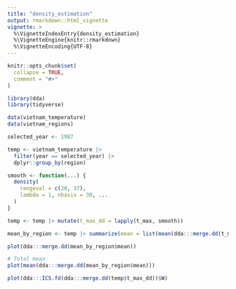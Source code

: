```yaml
---
title: "density_estimation"
output: rmarkdown::html_vignette
vignette: >
  %\VignetteIndexEntry{density_estimation}
  %\VignetteEngine{knitr::rmarkdown}
  %\VignetteEncoding{UTF-8}
---
```


```r
knitr::opts_chunk$set(
  collapse = TRUE,
  comment = "#>"
)
```

```r
library(dda)
library(tidyverse)
```

```r
data(vietnam_temperature)
data(vietnam_regions)

selected_year <- 1987

temp <- vietnam_temperature |>
  filter(year == selected_year) |>
  dplyr::group_by(region)

smooth <- function(...) {
  density(
    rangeval = c(20, 37),
    lambda = 1, nbasis = 30, ...
  )
}

temp <- temp |> mutate(t_max_dd = lapply(t_max, smooth))

mean_by_region <- temp |> summarize(mean = list(mean(dda:::merge.dd(t_max_dd))))

plot(dda:::merge.dd(mean_by_region$mean))

# Total mean
plot(mean(dda:::merge.dd(mean_by_region$mean)))
```

```r
plot(dda:::ICS.fd(dda:::merge.dd(temp$t_max_dd))$W)
```

